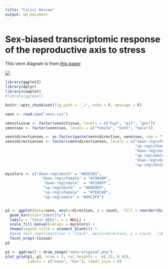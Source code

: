 ```yaml
---
title: "Calisi Review"
output: md_document
---
```


# Sex-biased transcriptomic response of the reproductive axis to stress

This venn diagram is from [this paper](https://www.sciencedirect.com/science/article/pii/S0018506X17302696?via%3Dihub)

![](venn-original.png)

```r
library(ggplot2)
library(dplyr)
library(cowplot)
#library(ggrepel)

knitr::opts_chunk$set(fig.path = './', echo = F, message = F)
```

```r
venn <- read.csv("venn.csv")

venn$tissue <- factor(venn$tissue, levels = c("hyp", "pit", "gon"))
venn$sex <- factor(venn$sex, levels = c("female", "both", "male"))

venn$directionsex <- as.factor(paste(venn$direction, venn$sex, sep = "\n"))
venn$directionsex <- factor(venn$directionsex, levels = c("down-reg\nfemale",
                                                          "up-reg\nfemale", 
                                                          "down-reg\nmale",
                                                          "up-reg\nmale", 
                                                          "down-reg\nboth", 
                                                          "up-reg\nboth"))

mycolors <- c("down-reg\nboth" = "#838383",
                "down-reg\nfemale" = "#19A400", 
                 "down-reg\nmale"  = "#516DFF",
                 "up-reg\nboth"  = "#D9D9D9",
                 "up-reg\nfemale"  = "#7EDC00",
                 "up-reg\nmale" = "#8AC5F9")   


p2 <- ggplot(data=venn, aes(x=direction, y = count,  fill = reorder(directionsex, desc(directionsex)))) + 
  geom_bar(stat="identity") +
  labs(y = "total DEGs", x = NULL) +
  scale_fill_manual(values = mycolors) +
  theme(legend.title = element_blank()) +
  #geom_text_repel(position = "stack", aes(x=direction, y = count,  label = count ))
  facet_wrap(~tissue) 
p2
```


```r
p1 <- ggdraw() + draw_image("venn-original.png")
plot_grid(p1, p2, nrow = 2, rel_heights =  c(.55, 0.45),
          labels = c("venn", "bar"), label_size = 8)
```

